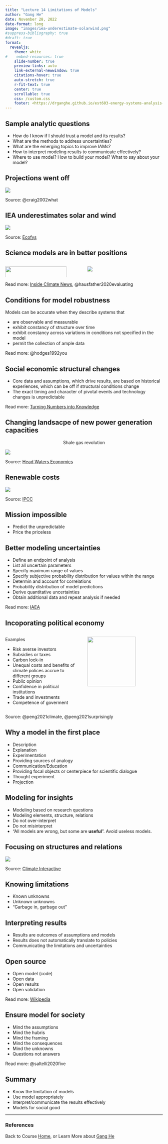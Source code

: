 ```yaml
---
title: "Lecture 14 Limitations of Models"
author: "Gang He"
date: November 28, 2022
date-format: long
image: "images/iea-underestimate-solarwind.png"
#suppress-bibliography: true
#draft: true
format:
  revealjs:
    theme: white
#    embed-resources: true
    slide-number: true
    preview-links: auto
    link-external-newwindow: true
    citations-hover: true
    auto-stretch: true
    r-fit-text: true
    center: true
    scrollable: true
    css: /custom.css
    footer: <https://drganghe.github.io/est603-energy-systems-analysis-2022-fall/>
---
```


## Sample analytic questions

-   How do I know if I should trust a model and its results?\
-   What are the methods to address uncertainties?\
-   What are the emerging topics to improve IAMs?\
-   How to interpret modeling results to communicate effectively?\
-  Where to use model? How to build your model? What to say about your model?   


## Projections went off

![](images/1970s-projections-us-energy.png){fig-align="center"}

::: footer
Source: @craig2002what
:::


## IEA underestimates solar and wind

![](images/iea-underestimate-solarwind.png){fig-align="center"}

::: footer
Source: [Ecofys](http://energypost.eu/world-energy-outlook-hides-real-potential-renewables/)
:::



## Science models are in better positions

::: columns

::: {.column width="50%"}
![](images/1982-exxon-projection.png){fig-align="center" width="90%"}
:::

::: {.column width="50%"}
![](images/obervation-vs-models.png){fig-align="center"}
:::

:::

::: footer
Read more: [Inside Climate News](https://insideclimatenews.org/news/22092015/exxon-confirmed-global-warming-consensus-in-1982-with-in-house-climate-models/), @hausfather2020evaluating
:::


## Conditions for model robustness

Models can be accurate when they describe systems that  

- are observable and measurable  
- exhibit constancy of structure over time  
- exhibit constancy across variations in conditions not specified in the model  
- permit the collection of ample data

::: footer
Read more: @hodges1992you
:::


## Social economic structural changes

- Core data and assumptions, which drive results, are based on historical experiences, which can be off if structural conditions change  
- The exact timing and character of pivotal events and technology changes is unpredictable

::: footer
Read more: [Turning Numbers into Knowledge](https://www.koomey.com/books.html)
:::


## Changing landsacpe of new power generation capacities

<center> Shale gas revolution </center>

![](images/new-power-capacity.png){fig-align="center"}

::: footer
Source: [Head Waters Economics](https://headwaterseconomics.org/economic-development/evolution-electricity-generation/)
:::


## Renewable costs

![](/lectures/lecture10/images/ipcc-re-costs.png){fig-align="center"}

::: footer
Source: [IPCC](https://www.ipcc.ch/report/ar6/wg3/figures/summary-for-policymakers/figure-spm-3/)
:::


## Mission impossible

- Predict the unpredictable  
- Price the priceless  


## Better modeling uncertainties {.smaller}

- Define an endpoint of analysis  
- List all uncertain parameters  
- Specify maximum range of values  
- Specify subjective probability distribution for values within the range  
- Determin and account for correlations  
- Probability distribution of model predictions  
- Derive quantitative uncertainties 
- Obtain additional data and repeat analysis if needed  

::: footer
Read more: [IAEA](https://inis.iaea.org/collection/NCLCollectionStore/_Public/24/045/24045072.pdf)
:::


## Incoporating political economy

::: columns

::: {.column width="50%"}

::: r-fit-text

Examples 

- Risk averse investors  
- Subsidies or taxes  
- Carbon lock-in  
- Unequal costs and benefits of climate polices accrue to different groups  
- Public opinion  
- Confidence in political institutions  
- Trade and investments  
- Competence of goverment  

:::

:::

::: {.column width="50%"}
![](images/state-level-support-climate.webp){fig-align="center" width="80%"}
:::

:::

::: footer
Source: @peng2021climate, @peng2021surprisingly
:::


## Why a model in the first place{.smaller}

- Description  
- Explanation  
- Experimentation  
- Providing sources of analogy  
- Communication/Education  
- Providing focal objects or centerpiece for scientific dialogue  
- Thought experiment  
- Projection  


## Modeling for insights

- Modeling based on research questions  
- Modeling elements, structure, relations  
- Do not over-interpret  
- Do not misinterpret  
- "All models are wrong, but some are **useful**". Avoid useless models.  


## Focusing on structures and relations

![](images/en-roads-structure.png){fig-align="center"}

::: footer
Source: [Climate Interactive](https://www.climateinteractive.org/en-roads/)
:::


## Knowing limitations

- Known unknowns  
- Unknown unknowns  
- "Garbage in, garbage out"  


## Interpreting results

- Results are outcomes of assumptions and models  
- Results does not automatically translate to policies  
- Communicating the limitations and uncertainties  


## Open source 

- Open model (code)  
- Open data  
- Open results  
- Open validation  

::: footer
Read more: [Wikipedia](https://en.wikipedia.org/wiki/Open_energy_system_models)
:::


## Ensure model for society

- Mind the assumptions  
- Mind the hubris  
- Mind the framing  
- Mind the consequences  
- Mind the unknowns  
- Questions not answers  

::: footer
Read more: @saltelli2020five
:::


## Summary

-   Know the limitation of models\
-   Use model appropriately\
-   Interpret/communicate the results effectively\
-   Models for social good  

---

### References

::: {#refs}
:::

::: footer
Back to Course [Home](https://drganghe.github.io/est603-energy-systems-analysis-2022-fall/), or Learn More about [Gang He](https://drganghe.github.io)
:::
